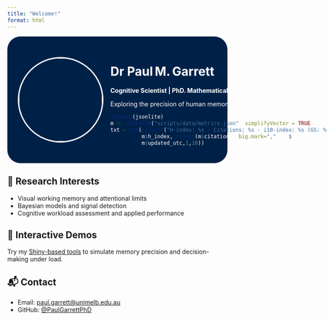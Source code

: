 ```yaml
---
title: "Welcome!"
format: html
---
```


:::{.hero style="display:flex; align-items:center; gap:1rem; background-color:#002147; color:white; padding:1.5rem; border-radius:30px;"}
![](paul.png){.headshot style="width:190px;height:190px;object-fit:cover;border-radius:50%;border:3px solid #fff;"}
<div>
  <h1>Dr Paul M. Garrett</h1>
  <p><strong>Cognitive Scientist | PhD. Mathematical Psychology</strong></p>
  <p>Exploring the precision of human memory, attention, and decision‑making.</p>
  ```r
  library(jsonlite)
  m <- fromJSON("scripts/data/metrics.json", simplifyVector = TRUE)
  txt = cat(sprintf("H-index: %s · Citations: %s · i10-index: %s (GS: %s)",
            m$h_index, format(m$citations, big.mark=","), m$i10_index,
            m$updated_utc,1,10))

  ```
</div>

:::

<p> </p>



## 🧠 Research Interests

- Visual working memory and attentional limits  
- Bayesian models and signal detection  
- Cognitive workload assessment and applied performance

## 🧪 Interactive Demos

Try my [Shiny-based tools](https://your-shiny-app.shinyapps.io/) to simulate memory precision and decision-making under load.

## 📬 Contact

- Email: [paul.garrett@unimelb.edu.au](mailto:paul.garrett@unimelb.edu.au)  
- GitHub: [\@PaulGarrettPhD](https://github.com/paulgarrettphd)
